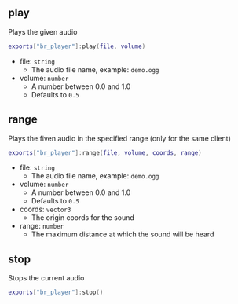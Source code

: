 ## play
Plays the given audio
```lua showLineNumbers
exports["br_player"]:play(file, volume)
```
- file: `string`
    - The audio file name, example: `demo.ogg`
- volume: `number`
    - A number between 0.0 and 1.0
    - Defaults to `0.5`

## range
Plays the fiven audio in the specified range (only for the same client)
```lua showLineNumbers
exports["br_player"]:range(file, volume, coords, range)
```
- file: `string`
    - The audio file name, example: `demo.ogg`
- volume: `number`
    - A number between 0.0 and 1.0
    - Defaults to `0.5`
- coords: `vector3`
    - The origin coords for the sound
- range: `number`
    - The maximum distance at which the sound will be heard

## stop
Stops the current audio
```lua showLineNumbers
exports["br_player"]:stop()
```